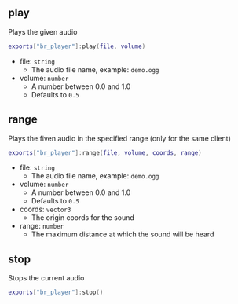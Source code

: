 ## play
Plays the given audio
```lua showLineNumbers
exports["br_player"]:play(file, volume)
```
- file: `string`
    - The audio file name, example: `demo.ogg`
- volume: `number`
    - A number between 0.0 and 1.0
    - Defaults to `0.5`

## range
Plays the fiven audio in the specified range (only for the same client)
```lua showLineNumbers
exports["br_player"]:range(file, volume, coords, range)
```
- file: `string`
    - The audio file name, example: `demo.ogg`
- volume: `number`
    - A number between 0.0 and 1.0
    - Defaults to `0.5`
- coords: `vector3`
    - The origin coords for the sound
- range: `number`
    - The maximum distance at which the sound will be heard

## stop
Stops the current audio
```lua showLineNumbers
exports["br_player"]:stop()
```